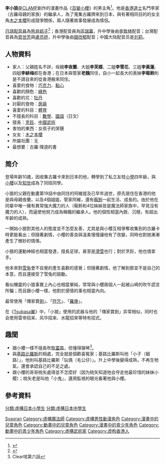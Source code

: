 {{Multiple issues|
{{original research|time=2018-01-15T06:41:10+00:00}}
{{Fanpov|time=2020-12-07T04:56:24+00:00}}
}}
{{noteTA
|G1=百變小櫻
|1=zh-cn:娃娃;zh-tw:娃娃;zh-hk:公仔;
|2=zh-cn:初中; zh-hk:中學; zh-tw:國中; zh-sg:中学;
}}
{{Infobox animanga character
| name         = 李小狼
| japanese     = 李小狼
| kana         = リ・シャオラン
| romaji       = Li Syaoran
| series       = [[百變小櫻|百變小櫻]]
| image        = 
| imagesize    = 
| caption      = 
| first        = 
| last         = 
| creator      = 
| voiced by    = {{flagicon|JPN}} [[熊井統子|熊井統子]]<br/>{{flagicon|HKG}} 第1部：[[區瑞華|區瑞華]]→Clear咭：[[李致林|李致林]]（TVB版）<br/>{{flagicon|HKG}} [[陳安瑩|陳安瑩]]（VCD/DVD版）<br/>{{flagicon|HKG}} [[羅嘉玲|羅嘉玲]]（Animax版）<br/>{{flagicon|TWN}} [[賀世芳|賀世芳]]（衛視中文台版、劇場版）<br/>{{flagicon|TWN}} [[盧亮妤|盧亮妤]]（華視版）<br/>{{flagicon|TWN}} [[錢欣郁|錢欣郁]]（華視版臨時替代、透明牌篇）<br/>{{flagicon|CHN}} [[刘莉_(配音员)|刘莉]]（辽艺版）
| nickname     = 
| alias        = 
| age          = 10歲→13歲
| gender       = 男性
| birthdate    = 7月13日
| zodiac       = [[巨蟹座|巨蟹座]]
| bloodtype    = O型
| title        = 
| relatives    = 李夜蘭（母）<br />李芙蝶（大姐）<br />李雪花（二姐）<br />李黃蓮（三姐）<br />李緋梅（四姐）
| divider      = 
| aux1         = 
| aux1 name    = 
| aux2         = 
| aux2 name    = 
}}
'''李小狼'''是[[CLAMP|CLAMP]]創作的漫畫作品《[[百變小櫻|百變小櫻]]》的男主角<ref>{{cite web|author1=Akito|title=《庫洛魔法使》新作動畫「CLEAR CARD」篇 將由CLAMP大川七瀨負責劇本撰寫|url=https://gnn.gamer.com.tw/3/141813.html|website=[[巴哈姆特電玩資訊站|巴哈姆特電玩資訊站]]|accessdate=2017-08-27|date=2016-12-28|archive-date=2018-09-01|archive-url=https://web.archive.org/web/20180901003722/https://gnn.gamer.com.tw/3/141813.html|dead-url=no}}</ref>。他是[[香港|香港]][[道士|道士]]名門李家（古羅母親的家族）的繼承人，為了蒐集古羅牌來到日本，與有著相同目的的女主角[[木之本櫻|木之本櫻]]形成競爭關係，兩人隨著故事發展成為情侶。

[[聲優|日語配音員]]為[[熊井統子|熊井統子]]<ref>{{cite web|script-title=ja:「CCさくら」新アニメ脚本＆シリーズ構成はCLAMP大川七瀬！劇場版の特典も|url=http://natalie.mu/comic/news/214998|website=[[Natalie_(網站)|Natalie (網站)]]|accessdate=2017-08-27|language=ja|date=2016-12-28|archive-date=2020-10-21|archive-url=https://web.archive.org/web/20201021081045/https://natalie.mu/comic/news/214998|dead-url=no}}</ref>；香港配音員為[[區瑞華|區瑞華]]，升中學後由[[李致林|李致林]]配音；台灣配音員為[[賀世芳|賀世芳]]與[[盧亮妤|盧亮妤]]，升中學後由[[錢欣郁|錢欣郁]]配音；中國大陆配音员是[[刘莉_(配音员)|刘莉]]。

== 人物資料 ==
* 家人：父親姓名不詳，母親'''李夜蘭'''、大姐'''李芙蝶'''、二姐'''李雪花'''、三姐'''李黃蓮'''、四姐'''李緋梅'''都在香港；在日本與管家'''老魏'''同住，自小一起長大的表妹'''李莓鈴'''則是不請自來的從香港搬來同住。
* 喜愛的食物：[[巧克力|巧克力]]、[[點心|點心]]
* 喜歡的顏色：[[綠色|綠色]]
* 喜歡的花：[[牡丹|牡丹]]
* 討厭的食物：[[蒟蒻|蒟蒻]]
* 喜愛的科目：[[体育教育|體育]]
* 不擅長的科目：[[數學|數學]]、[[國語|國語]]（日文）
* 擅長：[[烹飪|烹飪]]、[[中國武術|中國武術]]
* 害怕的東西：女孩子的哭聲
* 女友：[[木之本櫻|木之本櫻]]
* 所屬社團：无
* 最想要：古羅·理道的書

==简介==
登場年齡10歲，因收集古羅卡來到日本的他，轉學到了私立友枝[[小學|小學]]四年級，與[[木之本櫻|小櫻]]以及[[大道寺知世|知世]]成為了同班同學。

小狼的父親在動畫第19話中由同住的阿維提及已早年過世，原先居住在香港的他是與母親夜蘭，以及4個姐姐，管家阿維，還有[[李莓鈴|莓鈴]]一起生活、成長的。由於他在同輩中唯一擁有異常強大魔力的人（莓鈴和4位姊姊皆是魔法師家族中，罕見沒有魔力的人），而逼使他努力成為稱職的繼承人。他的個性相當內斂、沉穩，有超出年齡的成熟。

一開始小狼對其他人的態度並不怎麼友善，尤其是與小櫻互相爭奪收集到的古羅卡時更能看出；但隨著劇情，小櫻的善良與溫柔慢慢讓他有了改變，同時也對她漸漸產生了微妙的情愫。

小狼的運動神經也相當發達，擅長足球，甚至是[[滑雪|滑雪]]也行；對於烹飪，他也很拿手。

他本來對[[月城雪兔|雪兔]]會不自覺的產生喜歡的感覺；但隨著劇情，他了解到那並不是自己的本意，而且還接受了雪兔的鼓勵。

看似機靈的小狼事實上內心也相當單純，常常與小櫻兩個人一起被山崎的吹牛謊言所騙；而且跟小櫻一樣，他對於感情的事也相當內向。

最常使用「傳家寶[[劍|劍]]」、「[[符咒|符咒]]」、「[[羅庚|羅庚]]」。

在《[[Tsubasa翼|Tsubasa翼]]》中，「小狼」使用的武器与他的「傳家寶劍」异常相似，同时也会使用雷帝招来、风华招来、水龍招來等特有招式。

==趣聞==
* 跟小櫻一樣不擅長吹[[牧童笛|牧童笛]]，但懂得彈琴<ref>Clear咭第六話</ref>。
* 與[[基路比羅斯|基路比羅斯]]的相處，完全就是個歡喜冤家；基路比羅斯叫他「小子（細路）」，他則叫基路比羅斯「玩偶（毛公仔）」。升上中學後變得成熟，不再生牠氣，還會承認自己的不足之處。
* 跟小櫻的哥哥桃矢處得並不怎麼好（因为桃矢知道他会夺走他最珍惜的妹妹小樱）；桃矢老是叫他「小鬼」，還用監視的眼光看著他與小櫻。

== 參考資料 ==
{{Reflist}}
{{百變小櫻}}
{{DEFAULTSORT:Li, Syaoran}}
[[Category:李姓|Syaoran]]
[[Category:虛構魔法師|Category:虛構魔法師]]
[[Category:虛構男性動漫角色|Category:虛構男性動漫角色]]
[[Category:漫畫中的兒童角色|Category:漫畫中的兒童角色]]
[[Category:動畫中的兒童角色|Category:動畫中的兒童角色]]
[[Category:漫畫中的青少年角色|Category:漫畫中的青少年角色]]
[[Category:動畫中的青少年角色|Category:動畫中的青少年角色]]
[[分類:虛構日本小學生|分類:虛構日本小學生]]
[[分類:虛構日本中學生|分類:虛構日本中學生]]
[[Category:虛構武術家|Category:虛構武術家]]
[[Category:虚构香港人|Category:虚构香港人]]